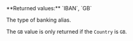 <ResponseField name="Type" type="string" >    
**Returned values:** `IBAN`, `GB`

The type of banking alias.

The `GB` value is only returned if the `Country` is `GB`.
</ResponseField>